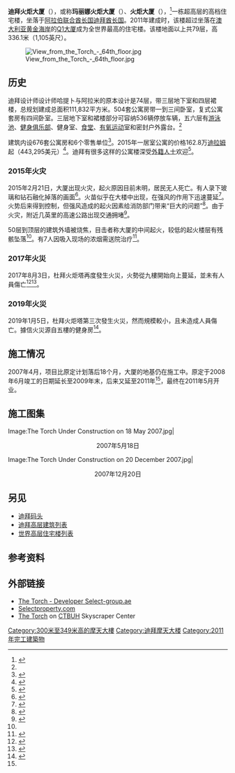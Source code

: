 {{update|time=2020-05-08T02:20:58+00:00}}
{{Infobox building
| name              = 迪拜火炬大厦<br />The Marina Torch
| image             =
| caption           = 迪拜火炬大厦，拍摄于2015年3月
| location          = {{UAE}}[[迪拜|迪拜]]
| latd  = 25| latm  = 05| lats = 16.59| latNS = N
| longd = 55| longm = 08| longs = 51.00| longEW = E
| iso_region        = AE-DU
| coordinates_display= title
| status            = 部分烧毁<ref>{{Cite web |url=http://gulfbusiness.com/2015/02/fire-rages-dubai-marina-residential-tower/ |title="Fire Rips Through Dubai Marina’s Torch Tower", by Ankush Chibber, ''Gulf Business'' |accessdate=2015-02-21 |archive-date=2015-02-21 |archive-url=https://web.archive.org/web/20150221143113/http://gulfbusiness.com/2015/02/fire-rages-dubai-marina-residential-tower/ |dead-url=yes }}</ref><ref>[http://www.telegraph.co.uk/news/worldnews/middleeast/dubai/11426566/Fire-rips-through-79-storey-Dubai-Marina-Torch.html "Fire rips through 79-storey Dubai Marina Torch"] {{Wayback|url=http://www.telegraph.co.uk/news/worldnews/middleeast/dubai/11426566/Fire-rips-through-79-storey-Dubai-Marina-Torch.html |date=20150221080021 }} ''The Telegraph''</ref>
| antenna_spire     = {{convert|336.8|m|ft|0|abbr=on}}<ref name=skyscraperCenter>{{cite web |url=http://skyscrapercenter.com/dubai/the-torch/ |title=The Torch - The Skyscraper Center |work=Council on Tall Buildings and Urban Habitat |deadurl=yes |archiveurl=https://web.archive.org/web/20131013230158/http://skyscrapercenter.com/dubai/the-torch/ |archivedate=2013-10-13 }}</ref><ref name="Emporis">{{Cite web|title=The Torch, Dubai|url=http://www.emporis.com/application/?nav=building&id=233863|accessdate=2009-09-25}}</ref>
| top_floor          = {{convert|276.3|m|ft|0|abbr=on}}<ref name=skyscraperCenter/>
| floor_count        = 79<ref name=skyscraperCenter/>
| construction_start = 2005
| building_type      = 住宅
| references         = <ref name=skyscraperCenter/><ref name="Emporis"/>
| opened_date        = 2011年5月}}

'''迪拜火炬大厦'''（{{lang|en|Dubai Torch}}），或称'''玛丽娜火炬大厦'''（{{lang|en|The Marina Torch}}）、'''火炬大厦'''（{{lang|en|The Torch}}），<ref name="TEN Real Estate">{{Cite web|title=The Torch Tower|url=http://realestate.theemiratesnetwork.com/developments/dubai/dubai_marina/the_torch.php|accessdate=2009-09-25|archive-date=2009-11-23|archive-url=https://web.archive.org/web/20091123142100/http://realestate.theemiratesnetwork.com/developments/dubai/dubai_marina/the_torch.php|dead-url=no}}</ref>一栋超高层的高档住宅楼，坐落于[[阿拉伯联合酋长国|阿拉伯联合酋长国]][[迪拜酋长国|迪拜酋长国]]{{le|迪拜码头|Dubai Marina|迪拜码头区}}。2011年建成时，该楼超过坐落在[[澳大利亚|澳大利亚]][[黄金海岸_(澳大利亚)|黄金海岸]]的[[Q1大厦|Q1大厦]]成为全世界最高的住宅楼。该楼地面以上共79层，高336.1米（1,105英尺）。

[[File:View_from_the_Torch_-_64th_floor.jpg|thumb]]

==历史==
迪拜设计师设计师哈提卜与阿拉米的原本设计是74层，带三层地下室和四层裙楼，总规划建成总面积111,832平方米。504套公寓房带一到三间卧室，复式公寓套房有四间卧室。三层地下室和裙楼部分可容纳536辆停放车辆，五六层有[[游泳池|游泳池]]、[[健身俱乐部|健身俱乐部]]、健身室、[[食堂|食堂]]、[[有氧运动|有氧运动]]室和密封户外露台。<ref name="TEN Real Estate"/>

建筑内设676套公寓房和6个零售单位<ref name="select">{{cite web | url=http://select-group.ae/development/the-torch-2/ | title=The Torch | publisher=Select Group UAE | date=nd | accessdate=21 February 2015 | deadurl=yes | archiveurl=https://web.archive.org/web/20150308194238/http://select-group.ae/development/the-torch-2/ | archivedate=2015-03-08}}</ref>。2015年一居室公寓的价格162.8万[[迪拉姆|迪拉姆]]起（443,295美元）<ref name="1bed">{{cite web | url=http://www.selectproperty.com/dxb/the-torch/one-bedroom/ | title=One bed apartments, The Torch | publisher=Select Property | date=nd | accessdate=21 February 2015 | deadurl=yes | archiveurl=https://web.archive.org/web/20150221113336/http://www.selectproperty.com/dxb/the-torch/one-bedroom/ | archivedate=2015-02-21}}</ref>。迪拜有很多这样的公寓楼深受[[侨民|外籍人士]]欢迎<ref name="alj">{{cite web | url=http://www.aljazeera.com/news/2015/02/thousands-evacuated-fire-engulfs-dubai-tower-150221012315584.html | title=Thousands evacuated after fire engulfs Dubai tower | publisher=[[Al_Jazeera|Al Jazeera]] | date=21 February 2015 | accessdate=21 February 2015 | archive-date=2015-02-21 | archive-url=https://web.archive.org/web/20150221204411/http://www.aljazeera.com/news/2015/02/thousands-evacuated-fire-engulfs-dubai-tower-150221012315584.html | dead-url=no }}</ref>。

===2015年火灾===
2015年2月21日，大厦出现火灾，起火原因目前未明，居民无人死亡。有人录下玻璃和钻石融化掉落的画面<ref>{{cite web|url=http://www.bbc.com/news/world-middle-east-31562099|title=BBC News - Fire rips through Dubai skyscraper|work=BBC News|accessdate=21 February 2015|archive-date=2015-02-21|archive-url=https://web.archive.org/web/20150221030800/http://www.bbc.com/news/world-middle-east-31562099|dead-url=no}}</ref>。火苗似乎在大楼中出现，在强风的作用下迅速蔓延<ref>{{Cite web|url = http://rt.com/news/234275-dubai-residential-tower-fire/|title = Massive fire engulfs Dubai ‘Torch’ residential tower|date = 20 February 2015|accessdate = 20 February 2015|website = RT.com|publisher = Autonomous Nonprofit Organization|last = |first = |archive-date = 2015-02-21|archive-url = https://web.archive.org/web/20150221033339/http://rt.com/news/234275-dubai-residential-tower-fire/|dead-url = no}}</ref>。火势后来得到控制，但强风造成的起火因素给消防部门带来“巨大的问题”<ref name="gulfnews">{{cite web | url=http://gulfnews.com/news/gulf/uae/emergencies/fire-erupts-at-torch-tower-in-dubai-marina-1.1460107 | title=Fire erupts at Torch tower in Dubai Marina | publisher=GulfNews.com | date=21 February 2015 | accessdate=21 February 2015}}</ref>。由于火灾，附近几英里的高速公路出现交通拥堵<ref name="gulfnews">{{cite web | url=http://gulfnews.com/news/gulf/uae/emergencies/fire-erupts-at-torch-tower-in-dubai-marina-1.1460107 | title=Fire erupts at Torch tower in Dubai Marina | publisher=GulfNews.com | date=21 February 2015 | accessdate=21 February 2015}}</ref>。

50层到顶层的建筑外墙被烧焦，目击者称大厦的中间起火，较低的起火楼层有残骸坠落<ref name="alj"/>。有7人因吸入现场的浓烟需送院治疗<ref>{{cite web|url=http://news.yahoo.com/huge-blaze-guts-79-floor-dubai-skyscraper-082507618.html|title=Huge blaze guts 79-floor Dubai skyscraper|date=21 February 2015|work=[[Yahoo!_News|Yahoo! News]]|accessdate=21 February 2015|archive-date=2015-02-21|archive-url=https://web.archive.org/web/20150221125728/http://news.yahoo.com/huge-blaze-guts-79-floor-dubai-skyscraper-082507618.html|dead-url=no}}</ref>。

===2017年火災===
2017年8月3日，杜拜火炬塔再度發生火災，火勢從九樓開始向上蔓延，並未有人員傷亡<ref>{{cite news|title=杜拜火炬摩天大樓燃燒 火勢蔓延高樓層|url=http://www.cna.com.tw/news/firstnews/201708045002-1.aspx|publisher=中央社|date=2017-08-04|accessdate=2017-08-04|archive-date=2017-08-04|archive-url=https://web.archive.org/web/20170804011944/http://www.cna.com.tw/news/firstnews/201708045002-1.aspx|dead-url=no}}</ref><ref>{{cite news|title=两年后迪拜“火炬塔”再次起火 尚无人员伤亡报告|url=http://news.sina.com.cn/o/2017-08-04/doc-ifyitayr8990483.shtml|publisher=新浪新聞|date=2017-08-04|accessdate=2017-08-04|archive-date=2017-08-04|archive-url=https://web.archive.org/web/20170804012022/http://news.sina.com.cn/o/2017-08-04/doc-ifyitayr8990483.shtml|dead-url=no}}</ref>。

===2019年火災===
2019年1月5日，杜拜火炬塔第三次發生火災，然而規模較小，且未造成人員傷亡。據信火災源自五樓的健身房<ref>{{Cite web|title=Third fire breaks out in Dubai's Torch Tower|url=https://www.thenationalnews.com/uae/third-fire-breaks-out-in-dubai-s-torch-tower-1.809793|access-date=2020-10-15|website=The National|language=en}}</ref>。

==施工情况==
2007年4月，项目比原定计划落后18个月，大厦的地基仍在施工中。原定于2008年6月竣工的日期延长至2009年末，后来又延至2011年<ref name="Emporis"/>，最终在2011年5月开业。

==施工图集==
<gallery>
Image:The Torch Under Construction on 18 May 2007.jpg|<center>2007年5月18日</center>
Image:The Torch Under Construction on 20 December 2007.jpg|<center>2007年12月20日
</center>
</gallery>

==另见==
{{Commons|The Marina Torch}}
*[[迪拜码头|迪拜码头]]
*[[迪拜高层建筑列表|迪拜高层建筑列表]]
*[[世界高层住宅楼列表|世界高层住宅楼列表]]

==参考资料==
{{Reflist|2}}

==外部链接==
* [http://www.select-group.ae/ The Torch - Developer Select-group.ae] {{Wayback|url=http://www.select-group.ae/ |date=20150221075630 }}
* [https://web.archive.org/web/20100726052132/http://www.selectproperty.com/invest/dubai/the-torch/ Selectproperty.com]
* [http://skyscrapercenter.com/building/the-torch/344 The Torch] {{Wayback|url=http://skyscrapercenter.com/building/the-torch/344 |date=20150221095706 }} on [[CTBUH|CTBUH]] Skyscraper Center

{{Supertall skyscrapers|current}}

{{DEFAULTSORT:Dubai Torch, The}}
[[Category:300米至349米高的摩天大樓|Category:300米至349米高的摩天大樓]]
[[Category:迪拜摩天大楼|Category:迪拜摩天大楼]]
[[Category:2011年完工建築物|Category:2011年完工建築物]]
